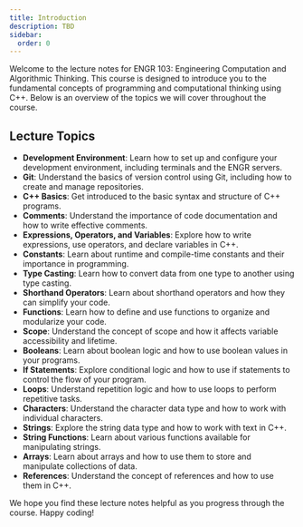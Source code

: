 ```yaml
---
title: Introduction
description: TBD
sidebar:
  order: 0
---
```


Welcome to the lecture notes for ENGR 103: Engineering Computation and Algorithmic Thinking. This course is designed to introduce you to the fundamental concepts of programming and computational thinking using C++. Below is an overview of the topics we will cover throughout the course.

## Lecture Topics

- **Development Environment**: Learn how to set up and configure your development environment, including terminals and the ENGR servers.
- **Git**: Understand the basics of version control using Git, including how to create and manage repositories.
- **C++ Basics**: Get introduced to the basic syntax and structure of C++ programs.
- **Comments**: Understand the importance of code documentation and how to write effective comments.
- **Expressions, Operators, and Variables**: Explore how to write expressions, use operators, and declare variables in C++.
- **Constants**: Learn about runtime and compile-time constants and their importance in programming.
- **Type Casting**: Learn how to convert data from one type to another using type casting.
- **Shorthand Operators**: Learn about shorthand operators and how they can simplify your code.
- **Functions**: Learn how to define and use functions to organize and modularize your code.
- **Scope**: Understand the concept of scope and how it affects variable accessibility and lifetime.
- **Booleans**: Learn about boolean logic and how to use boolean values in your programs.
- **If Statements**: Explore conditional logic and how to use if statements to control the flow of your program.
- **Loops**: Understand repetition logic and how to use loops to perform repetitive tasks.
- **Characters**: Understand the character data type and how to work with individual characters.
- **Strings**: Explore the string data type and how to work with text in C++.
- **String Functions**: Learn about various functions available for manipulating strings.
- **Arrays**: Learn about arrays and how to use them to store and manipulate collections of data.
- **References**: Understand the concept of references and how to use them in C++.

We hope you find these lecture notes helpful as you progress through the course. Happy coding!